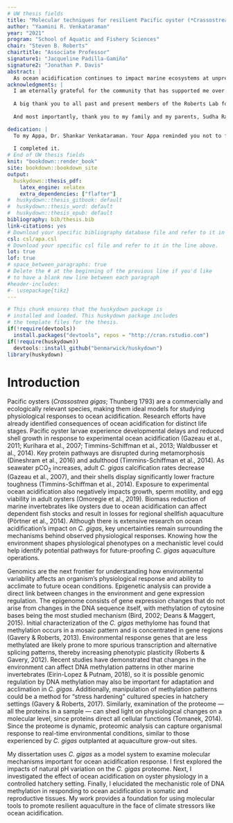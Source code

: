 ```yaml
---
# UW thesis fields
title: "Molecular techniques for resilient Pacific oyster (*Crassostrea gigas*) aquaculture"
author: "Yaamini R. Venkataraman"
year: "2021"
program: "School of Aquatic and Fishery Sciences"
chair: "Steven B. Roberts"
chairtitle: "Associate Professor"
signature1: "Jacqueline Padilla-Gamiño"
signature2: "Jonathan P. Davis"
abstract: |
  As ocean acidification continues to impact marine ecosystems at unprecedented rates, phenotypic plasticity may allow organisms to withstand more stressful conditions. Genomic methods can elucidate molecular mechanisms that contribute to phenotypic plasticity, allowing for a deeper understanding of how physiological processes will be impacted by low pH. My dissertation examines the effects of ocean acidification on the Pacific oyster (*Crassostrea gigas*) stress response and reproduction; elucidate how exposure history impacts phenotype; and explore the role of functional role DNA methylation in somatic and reproductive tissue. I investigated the effect of regional environmental variation on the molecular physiology of *C. gigas* outplanted at five different estuarine sites (four in Puget Sound, one in Willapa Bay) in Washington, USA using gel-free proteomic methods. While there was no difference in survival, or any protein abundances due to pH differences between sites, *C. gigas* outplanted at the site with the highest temperature had significantly higher abundances of antioxidant enzymes and molecular chaperones, elucidating the molecular underpinnings of thermotolerance. In a hatchery setting, I explored the impact of ocean acidification on reproductive maturity and output. A seven week low pH exposure did not affect sex ratio or maturation stage; however, it did significantly affect survival of larvae. Even though adult oysters spent four months in ambient pH conditions between low pH exposure and strip spawning, larvae from females that experienced low pH conditions had significantly higher mortality. Finally, I conducted the first investigations examining the effect of ocean acidification in *C. gigas* methylomes. To investigate the role of environmentally-responsive methylation in reproductive tissue, I analyzed gonad methylomes of female *C. gigas* exposed to low pH. A total of 1,599 differentially methylated loci (DML) were found in gene bodies. The genic DML were associated with cilium movement, development, and cytoskeletal processes, implying a need to regulate cellular growth in the gonad in response to low pH. I then explored the influence of low pH on the somatic tissue methylome using diploid and triploid oyster ctenidia. Differences in ploidy status yielded 154 DML. These ploidy-DML were associated with cell-cell adhesion and dephosphorlylation processes, which are not commonly associated with methylome changes in organisms that undergo natural polyploidization. The 178 pH-DML were associated with processes commonly observed in oysters exposed to ocean acidification, including apoptosis, protein ubiquitination, zinc ion binding, and cytoskeletal processes. In both reproductive and somatic tissue, the enrichment of DML in genes with multiple transcripts could indicate a role for methylation to regulate gene expression via alternative splicing. Investigating the molecular underpinnings of responses to ocean acidification in *C. gigas* will provide a thorough understanding of this global aquaculture product’s ability to withstand future ocean conditions.
acknowledgments: |
  I am eternally grateful for the community that has supported me over the past five years. I cannot thank my adviser, Dr. Steven B. Roberts, enough for his mentorship. He gave me room to grow and think for myself as a scientist, while constantly supporting my goals and advocating for my best interests. He fostered a welcoming, community-oriented lab environment that I will deeply miss. My other committee members — Drs. Jacqueline Padilla-Gamiño, Jonathan P. Davis, Julian D. Olden, and Lauren Buckley — challenged me to think about my work broadly and were always enthusiastic about my work in a way that refreshed my own interests. Although they were not officially part of my committee, Drs. Hollie M. Putnam at the University of Rhode Island and Kathleen E. Lotterhos at Northeastern University taught me so much in our collaborations, and showed me how new faculty members could pursue engaging research while also advocating for better academic environments. 
  
  A big thank you to all past and present members of the Roberts Lab for helping me every time my code didn’t run, teaching me proper pipetting technique, and bringing levity and joy to what can feel like a slog-fest. The SAFS graduate student community has been integral to my time in Seattle; it was a joy to learn, protest, and laugh with you all.
  
  And most importantly, thank you to my family and my parents, Sudha Rajagopalan and Dr. Shankar Venkataraman. I would be nothing without you. Thank you, and I love you.

dedication: |
  To my Appa, Dr. Shankar Venkataraman. Your Appa reminded you not to forget to complete your Ph.D, so that you could do the same for me. 
  
  I completed it.
# End of UW thesis fields
knit: "bookdown::render_book"
site: bookdown::bookdown_site
output: 
  huskydown::thesis_pdf: 
    latex_engine: xelatex
    extra_dependencies: ["flafter"]
#  huskydown::thesis_gitbook: default
#  huskydown::thesis_word: default
#  huskydown::thesis_epub: default
bibliography: bib/thesis.bib
link-citations: yes
# Download your specific bibliography database file and refer to it in the line above.
csl: csl/apa.csl
# Download your specific csl file and refer to it in the line above.
lot: true
lof: true
# space_between_paragraphs: true
# Delete the # at the beginning of the previous line if you'd like
# to have a blank new line between each paragraph
#header-includes:
#- \usepackage{tikz}
---
```


<!--
Above is the YAML (YAML Ain't Markup Language) header that includes a lot of metadata used to produce the document.  Be careful with spacing in this header!

If you'd like to include a comment that won't be produced in your resulting file enclose it in a block like this.
-->

<!--
If you receive a duplicate label error after knitting, make sure to delete the index.Rmd file and then knit again.
-->

```r
# This chunk ensures that the huskydown package is
# installed and loaded. This huskydown package includes
# the template files for the thesis.
if(!require(devtools))
  install.packages("devtools", repos = "http://cran.rstudio.com")
if(!require(huskydown))
  devtools::install_github("benmarwick/huskydown")
library(huskydown)
```

<!-- The {.unnumbered} option here means that the introduction will be "Chapter 0." You can also use {-} for no numbers on chapters. -->

# Introduction {.unnumbered}

Pacific oysters (*Crassostrea gigas*; Thunberg 1793) are a commercially and ecologically relevant species, making them ideal models for studying physiological responses to ocean acidification. Research efforts have already identified consequences of ocean acidification for distinct life stages. Pacific oyster larvae experience developmental delays and reduced shell growth in response to experimental ocean acidification (Gazeau et al., 2011; Kurihara et al., 2007; Timmins-Schiffman et al., 2013; Waldbusser et al., 2014). Key protein pathways are disrupted during metamorphosis (Dineshram et al., 2016) and adulthood (Timmins-Schiffman et al., 2014). As seawater pCO<sub>2</sub> increases, adult *C. gigas* calcification rates decrease (Gazeau et al., 2007), and their shells display significantly lower fracture toughness (Timmins-Schiffman et al., 2014). Exposure to experimental ocean acidification also negatively impacts growth, sperm motility, and egg viability in adult oysters (Omoregie et al., 2019). Biomass reduction of marine invertebrates like oysters due to ocean acidification can affect dependent fish stocks and result in losses for regional shellfish aquaculture (Pörtner et al., 2014). Although there is extensive research on ocean acidification’s impact on *C. gigas*, key uncertainties remain surrounding the mechanisms behind observed physiological responses. Knowing how the environment shapes physiological phenotypes on a mechanistic level could help identify potential pathways for future-proofing *C. gigas* aquaculture operations.

Genomics are the next frontier for understanding how environmental variability affects an organism’s physiological response and ability to acclimate to future ocean conditions. Epigenetic analysis can provide a direct link between changes in the environment and gene expression regulation. The epigenome consists of gene expression changes that do not arise from changes in the DNA sequence itself, with methylation of cytosine bases being the most studied mechanism (Bird, 2002; Deans & Maggert, 2015). Initial characterization of the *C. gigas* methylome has found that methylation occurs in a mosaic pattern and is concentrated in gene regions (Gavery & Roberts, 2013). Environmental response genes that are less methylated are likely prone to more spurious transcription and alternative splicing patterns, thereby increasing phenotypic plasticity (Roberts & Gavery, 2012). Recent studies have demonstrated that changes in the environment can affect DNA methylation patterns in other marine invertebrates (Eirin-Lopez & Putnam, 2018), so it is possible genomic regulation by DNA methylation may also be important for adaptation and acclimation in *C. gigas*. Additionally, manipulation of methylation patterns could be a method for “stress hardening” cultured species in hatchery settings (Gavery & Roberts, 2017). Similarly, examination of the proteome — all the proteins in a sample — can shed light on physiological changes on a molecular level, since proteins direct all cellular functions (Tomanek, 2014). Since the proteome is dynamic, proteomic analysis can capture organismal response to real-time environmental conditions, similar to those experienced by *C. gigas* outplanted at aquaculture grow-out sites.

My dissertation uses *C. gigas* as a model system to examine molecular mechanisms important for ocean acidification response. I first explored the impacts of natural pH variation on the *C. gigas* proteome. Next, I investigated the effect of ocean acidification on oyster physiology in a controlled hatchery setting. Finally, I elucidated the mechanistic role of DNA methylation in responding to ocean acidification in somatic and reproductive tissues. My work provides a foundation for using molecular tools to promote resilient aquaculture in the face of climate stressors like ocean acidification.
